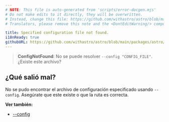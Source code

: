 ```yaml
---
# NOTE: This file is auto-generated from 'scripts/error-docgen.mjs'
# Do not make edits to it directly, they will be overwritten.
# Instead, change this file: https://github.com/withastro/astro/blob/main/packages/astro/src/core/errors/errors-data.ts
# Translators, please remove this note and the <DontEditWarning/> component.

title: Specified configuration file not found.
i18nReady: true
githubURL: https://github.com/withastro/astro/blob/main/packages/astro/src/core/errors/errors-data.ts
---
```


> **ConfigNotFound**: No se puede resolver `--config "CONFIG_FILE"`. ¿Existe este archivo?

## ¿Qué salió mal?

No se pudo encontrar el archivo de configuración especificado usando `--config`. Asegúrate que este existe o que la ruta es correcta.

**Ver también:**

-  [--config](/es/reference/cli-reference/#--config-path)
